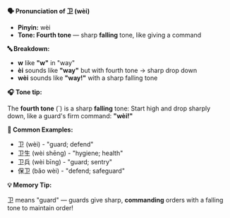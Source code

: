 **🗣️ Pronunciation of 卫 (wèi)**

- **Pinyin:** wèi
- **Tone: Fourth tone** — sharp **falling** tone, like giving a command

**🔤 Breakdown:**

- **w** like **"w"** in "way"
- **èi** sounds like **"way"** but with fourth tone → sharp drop down
- **wèi** sounds like **"way!"** with a sharp falling tone

**🎧 Tone tip:**

The **fourth tone** (`) is a sharp **falling** tone: Start high and drop sharply down, like a
guard's firm command: **"wèi!"**

**📝 Common Examples:**

- 卫 (wèi) - "guard; defend"
- 卫生 (wèi shēng) - "hygiene; health"
- 卫兵 (wèi bīng) - "guard; sentry"
- 保卫 (bǎo wèi) - "defend; safeguard"

**💡 Memory Tip:**

卫 means "guard" — guards give sharp, **commanding** orders with a falling tone to maintain order!
